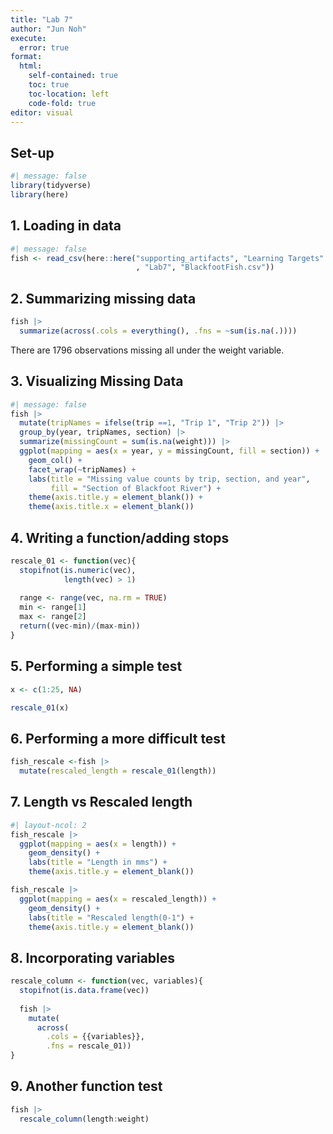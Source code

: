 ```yaml
---
title: "Lab 7"
author: "Jun Noh"
execute: 
  error: true
format: 
  html:
    self-contained: true
    toc: true
    toc-location: left
    code-fold: true
editor: visual
---
```


## Set-up

```r
#| message: false
library(tidyverse)
library(here)
```

## 1. Loading in data

```r
#| message: false
fish <- read_csv(here::here("supporting_artifacts", "Learning Targets"
                            , "Lab7", "BlackfootFish.csv"))
```

## 2. Summarizing missing data

```r
fish |> 
  summarize(across(.cols = everything(), .fns = ~sum(is.na(.))))
```

There are 1796 observations missing all under the weight variable.

## 3. Visualizing Missing Data

```r
#| message: false
fish |> 
  mutate(tripNames = ifelse(trip ==1, "Trip 1", "Trip 2")) |> 
  group_by(year, tripNames, section) |> 
  summarize(missingCount = sum(is.na(weight))) |> 
  ggplot(mapping = aes(x = year, y = missingCount, fill = section)) +
    geom_col() + 
    facet_wrap(~tripNames) +
    labs(title = "Missing value counts by trip, section, and year", 
         fill = "Section of Blackfoot River") +
    theme(axis.title.y = element_blank()) +
    theme(axis.title.x = element_blank())
```

## 4. Writing a function/adding stops

```r
rescale_01 <- function(vec){
  stopifnot(is.numeric(vec),
            length(vec) > 1)
  
  range <- range(vec, na.rm = TRUE) 
  min <- range[1]
  max <- range[2]
  return((vec-min)/(max-min))
}
```

## 5. Performing a simple test

```r
x <- c(1:25, NA)

rescale_01(x)
```

## 6. Performing a more difficult test

```r
fish_rescale <-fish |> 
  mutate(rescaled_length = rescale_01(length))
```

## 7. Length vs Rescaled length

```r
#| layout-ncol: 2
fish_rescale |> 
  ggplot(mapping = aes(x = length)) +
    geom_density() + 
    labs(title = "Length in mms") +
    theme(axis.title.y = element_blank())

fish_rescale |> 
  ggplot(mapping = aes(x = rescaled_length)) +
    geom_density() + 
    labs(title = "Rescaled length(0-1") +
    theme(axis.title.y = element_blank())
```

## 8. Incorporating variables

```r
rescale_column <- function(vec, variables){
  stopifnot(is.data.frame(vec))
  
  fish |> 
    mutate(
      across(
        .cols = {{variables}},
        .fns = rescale_01))
}
```

## 9. Another function test

```r
fish |> 
  rescale_column(length:weight)
```
